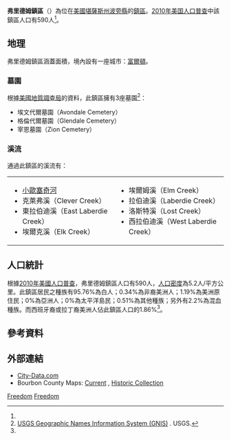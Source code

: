 {{noteTA
|G1=USState
}}
{{Infobox settlement
|official_name = 弗里德姆鎮區
|native_name = Freedom Township
|settlement_type = 鎮區
|image_map = Map highlighting Freedom Township, Bourbon County, Kansas.svg
|map_caption = 弗里德姆鎮區在波旁縣的位置
|coordinates_display = inline,title
|coordinates_region = US-KS
|subdivision_type = [[世界政區索引|國家]]
|subdivision_name = [[美国|美国]]
|subdivision_type1 = [[美國行政區劃|州]]
|subdivision_name1 = [[堪薩斯州|堪薩斯州]]
|subdivision_type2 = [[堪萨斯州行政区划|縣]]
|subdivision_name2 = [[波旁縣_(堪薩斯州)|波旁縣]]
|area_total_km2 = 113.43
|area_land_km2 = 113.23
|area_water_km2 = 0.19
|area_total_sq_mi = 43.79
|area_land_sq_mi = 43.72
|area_water_sq_mi = 0.07
|area_water_percent = 0.17
|population_as_of = [[2010年美国人口普查|2010]]
|population_footnotes = <ref name=census>{{cite web|url=http://www.census.gov/geo/www/gazetteer/gazetteer2010.html|title=2010 Census Gazetteer Files|publisher=[[美国人口调查局|美国人口调查局]]|accessdate=2016-03-22|archive-url=https://web.archive.org/web/20121021075704/http://www.census.gov/geo/www/gazetteer/gazetteer2010.html|archive-date=2012-10-21|dead-url=yes}}</ref>
|population_total = 590
|population_density_km2 = auto
|elevation_footnotes = 
|elevation_m = 253
|elevation_ft = 830
|latd = 37
|latm = 59
|lats = 38
|latNS = N
|longd = 94
|longm = 46
|longs = 06
|longEW = W
|postal_code_type =
|postal_code = 
|blank_name = [[地名信息系统|GNIS]]
|blank_info = [http://geonames.usgs.gov/pls/gnispublic/f?p=gnispq:3:::NO::P3_FID:0474563 0474563]
|website = 
|footnotes = 
}}

'''弗里德姆鎮區'''（{{lang-en|'''Freedom Township'''}}）為位在[[美國|美國]][[堪薩斯州|堪薩斯州]][[波旁縣_(堪薩斯州)|波旁縣]]的[[行政鎮區|鎮區]]。[[2010年美国人口普查|2010年美国人口普查]]中該鎮區人口有590人<ref name=census/>。

==地理==
弗里德姆鎮區涵蓋面積{{convert|113.43|km2|sqmi}}，境內設有一座城市：[[富爾頓_(堪薩斯州)|富爾頓]]。

===墓園===
根據[[美國地質調查局|美國地質調查局]]的資料，此鎮區擁有3座墓園<ref>[http://geonames.usgs.gov/domestic/index.html USGS Geographic Names Information System (GNIS)] {{Wayback|url=http://geonames.usgs.gov/domestic/index.html |date=20190428150204 }}. USGS.</ref>：
*埃文代爾墓園（Avondale Cemetery）
*格倫代爾墓園（Glendale Cemetery）
*宰恩墓園（Zion Cemetery）

===溪流===
通過此鎮區的溪流有：
{|
|
*[[小歐塞奇河|小歐塞奇河]]
*克萊弗溪（Clever Creek）
*東拉伯迪溪（East Laberdie Creek）
*埃爾克溪（Elk Creek）
|
*埃爾姆溪（Elm Creek）
*拉伯迪溪（Laberdie Creek）
*洛斯特溪（Lost Creek）
*西拉伯迪溪（West Laberdie Creek）
|}

==人口統計==
根據[[2010年美國人口普查|2010年美國人口普查]]，弗里德姆鎮區人口有590人，[[人口密度|人口密度]]為5.2人/平方公里。此鎮區居民之種族有95.76%為白人；0.34%為非裔美洲人；1.19%為美洲原住民；0%為亞洲人；0%為太平洋島民；0.51%為其他種族；另外有2.2%為混血種族。而西班牙裔或拉丁裔美洲人佔此鎮區人口的1.86%<ref name=census/>。

==參考資料==
{{reflist}}

==外部連結==
* [http://www.city-data.com/township/Freedom-Bourbon-KS.html City-Data.com] {{Wayback|url=http://www.city-data.com/township/Freedom-Bourbon-KS.html |date=20121021180425 }}
* Bourbon County Maps: [http://www.ksdot.org/burtransplan/maps/county-pdf/bourbon.PDF Current] {{Wayback|url=http://www.ksdot.org/burtransplan/maps/county-pdf/bourbon.PDF |date=20160304064302 }}, [http://www.ksdot.org/burtransplan/maps/PastPublishedCounty.asp Historic Collection] {{Wayback|url=http://www.ksdot.org/burtransplan/maps/PastPublishedCounty.asp |date=20160308180117 }}

{{波旁縣 (堪薩斯州)}}

[[Category:波旁縣鎮區_(堪薩斯州)|Freedom]]
[[Category:堪薩斯州鎮區|Freedom]]